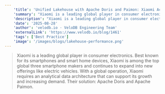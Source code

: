 ```yaml
---
    'title': 'Unified Lakehouse with Apache Doris and Paimon: Xiaomi Achieves 6× Faster Performance'
    'summary': "Xiaomi is a leading global player in consumer electronics. Best known for its smartphones and smart home devices, Xiaomi is among the top global three smartphone makers and continues to expand into new offerings like electric vehicles. With a global operation, Xiaomi requires an analytical data architecture that can support its growth and increasing demand. Their solution: Apache Doris and Apache Paimon."
    'description': "Xiaomi is a leading global player in consumer electronics. Best known for its smartphones and smart home devices, Xiaomi is among the top global three smartphone makers and continues to expand into new offerings like electric vehicles. With a global operation, Xiaomi requires an analytical data architecture that can support its growth and increasing demand. Their solution: Apache Doris and Apache Paimon."
    'date': '2025-08-28'
    'author': 'velodb.io · VeloDB Engineering Team'
    'externalLink': 'https://www.velodb.io/blog/1461'
    'tags': ['Best Practice']
    'image': '/images/blogs/lakehouse-performance.png'
---
```



> <BlogLink rel="noopener noreferrer" target='_blank' href='https://www.velodb.io/blog/1461'>Xiaomi is a leading global player in consumer electronics. Best known for its smartphones and smart home devices, Xiaomi is among the top global three smartphone makers and continues to expand into new offerings like electric vehicles. With a global operation, Xiaomi requires an analytical data architecture that can support its growth and increasing demand. Their solution: Apache Doris and Apache Paimon.<SeeMore /></BlogLink>